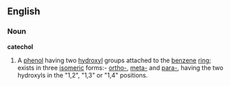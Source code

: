 ==English==
===Noun===
'''catechol'''
#{{chemistry}} A [[phenol]] having two [[hydroxyl]] groups attached to the [[benzene]] [[ring]]; exists in three [[isomeric]] forms:- [[ortho-]], [[meta-]] and [[para-]], having the two hydroxyls in the "1,2", "1,3" or "1,4" positions.